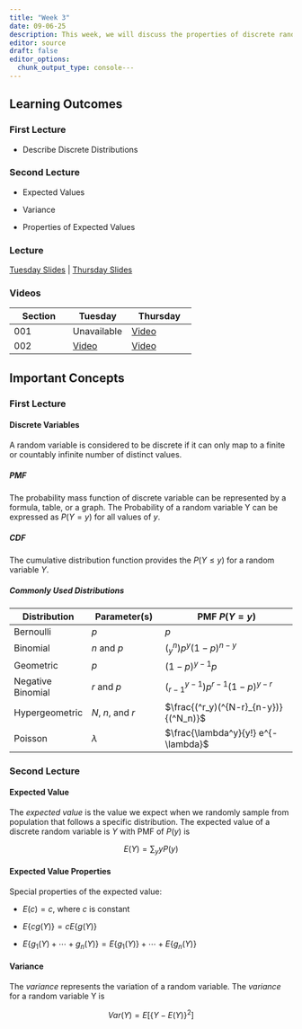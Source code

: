 ```yaml
---
title: "Week 3"
date: 09-06-25
description: This week, we will discuss the properties of discrete random variables.
editor: source
draft: false
editor_options: 
  chunk_output_type: console---
---
```


## Learning Outcomes

### First Lecture

-   Describe Discrete Distributions

### Second Lecture

-   Expected Values

-   Variance

-   Properties of Expected Values


### Lecture

[Tuesday Slides](https://m352.inqs.info/lectures/3a) | [Thursday Slides](https://m352.inqs.info/lectures/3b)


### Videos

| Section | Tuesday | Thursday | 
|---------|---------|----------|
| 001     |  Unavailable       |  [Video](https://youtu.be/IV-CpJANcIs)   |
| 002     |    [Video](https://youtu.be/dA3Wh_GtchM)     |     [Video](https://youtu.be/6Aya2TIzo1M)   |


## Important Concepts

### First Lecture

#### Discrete Variables

A random variable is considered to be discrete if it can only map to a finite or countably infinite number of distinct values.

##### PMF

The probability mass function of discrete variable can be represented by a formula, table, or a graph. The Probability of a random variable Y can be expressed as $P(Y=y)$ for all values of $y$.

##### CDF

The cumulative distribution function provides the $P(Y\leq y)$ for a random variable $Y$.

##### Commonly Used Distributions

| Distribution      | Parameter(s)      | PMF $P(Y=y)$                          |
|-------------------|-------------------|----------------------------------|
| Bernoulli         | $p$               | $p$                                   |
| Binomial          | $n$ and $p$       | $(^n_y)p^y(1-p)^{n-y}$                |
| Geometric         | $p$               | $(1-p)^{y-1}p$                        |
| Negative Binomial | $r$ and $p$       | $(^{y-1}_{r-1})p^{r-1}(1-p)^{y-r}$    |
| Hypergeometric    | $N$, $n$, and $r$ | $\frac{(^r_y)(^{N-r}_{n-y})}{(^N_n)}$ |
| Poisson           | $\lambda$         | $\frac{\lambda^y}{y!} e^{-\lambda}$   |

### Second Lecture

#### Expected Value

The *expected value* is the value we expect when we randomly sample from population that follows a specific distribution. The expected value of a discrete random variable is $Y$ with PMF of $P(y)$ is

$$
E(Y)=\sum_y yP(y)
$$

#### Expected Value Properties

Special properties of the expected value:

-   $E(c)=c$, where $c$ is constant

-   $E\{cg(Y)\}=cE\{g(Y)\}$

-   $E\{g_1(Y)+\cdots+g_n(Y)\}=E\{g_1(Y)\}+\cdots+E\{g_n(Y)\}$

#### Variance

The *variance* represents the variation of a random variable. The *variance* for a random variable Y is

$$
Var(Y) = E[\{Y-E(Y)\}^2]
$$

